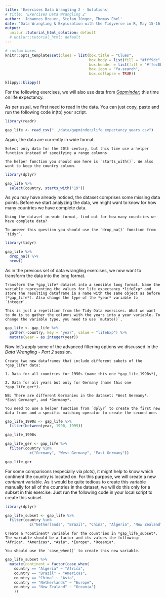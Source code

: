 ```yaml
---
title: 'Exercises Data Wrangling 2 - Solutions'
# title: 'Exercises Data Wrangling 2'
author: 'Johannes Breuer, Stefan Jünger, Thomas Ebel'
date: 'Data Wrangling & Exploration with the Tidyverse in R, May 15-16, 2019'
output:
  unilur::tutorial_html_solution: default
  # unilur::tutorial_html: default
---
```


```r
# custom boxes
knitr::opts_template$set(clues = list(box.title = "Clues",
                                      box.body = list(fill = "#fff9dc", colour = "black"),
                                      box.header = list(fill = "#ffec8b", colour = "black"),
                                      box.icon = "fa-search",
                                      box.collapse = TRUE))

```

```r
klippy::klippy()
```

For the following exercises, we will also use data from [*Gapminder*](https://www.gapminder.org/); this time on life expectancy.

As per usual, we first need to read in the data. You can just copy, paste and run the following code in(to) your script.

```r
library(readr)

gap_life <- read_csv("../data/gapminder/life_expectancy_years.csv")
```

Again, the data are currently in wide format.

```block
Select only data for the 20th century, but this time use a helper function instead of specifying a range columns.
```

```block
The helper function you should use here is `starts_with()`. We also want to keep the country column.
```

```r
library(dplyr)

gap_life %>% 
  select(country, starts_with("19"))
```

As you may have already noticed, the dataset comprises some missing data points. Before we start analyzing the data, we might want to know for how many countries we have complete data.

```block
Using the dataset in wide format, find out for how many countries we have complete data?
```

```block
To answer this question you should use the `drop_na()` function from `tidyr`.
```

```r
library(tidyr)

gap_life %>% 
  drop_na() %>% 
  nrow()
```

As in the previous set of data wrangling exercises, we now want to transform the data into the long format.

```block
Transform the *gap_life* dataset into a sensible long format. Name the variable representing the values for life expectancy *lifeExp* and store the resulting dataframe in a name with the same object as before (*gap_life*). Also change the type of the *year* variable to `integer`.
```

```block
This is just a repetition from the Tidy Data exercises. What we want to do is to gather the columns with the years into a year variable. To change the variable type, you need to use `mutate()`.
```

```r
gap_life <- gap_life %>% 
  gather(-country, key = "year", value = "lifeExp") %>% 
  mutate(year = as.integer(year))
```

Now let's apply some of the advanced filtering options we discussed in the *Data Wrangling - Part 2* session.

```block
Create two new dataframes that include different subets of the *gap_life* data: 

1. Data for all countries for 1990s (name this one *gap_life_1990s*), 

2. Data for all years but only for Germany (name this one *gap_life_ger*). 

NB: There are different Germanies in the dataset: *West Germany*. *East Germany*, and *Germany*.
```

```block
You need to use a helper function from `dplyr` to create the first new data frame and a specific matching operator to create the second one. 
```

```r
gap_life_1990s <- gap_life %>% 
  filter(between(year, 1990, 1999))

gap_life_1990s

gap_life_ger <- gap_life %>% 
  filter(country %in% 
           c("Germany", "West Germany", "East Germany"))

gap_life_ger
```

For some comparisons (especially via plots), it might help to know which continent the country is located on. For this purpose, we will create a new *continent* variable. As it would be quite tedious to create this variable manually for all of the countries in the dataset, we will do this only for a subset in this exercise. Just run the following code in your local script to create this subset.

```r
library(dplyr)

gap_life_subset <- gap_life %>% 
  filter(country %in% 
           c("Netherlands", "Brazil", "China", "Algeria", "New Zealand"))
```

```block
Create a *continent* variable for the countries in *gap_life_subset*. The variable should be a factor and its values the following: *Africa*, *Americas*, *Asia*, *Europe*, *Oceania*.
```

```block
You should use the `case_when()` to create this new variable.
```

```r
gap_life_subset %>% 
  mutate(continent = factor(case_when(
    country == "Algeria" ~ "Africa",
    country == "Brazil" ~ "Americas",
    country == "China" ~ "Asia",
    country == "Netherlands" ~ "Europe",
    country == "New Zealand" ~ "Oceania")
    ))
```